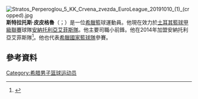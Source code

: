 [[File:Stratos_Perperoglou_5_KK_Crvena_zvezda_EuroLeague_20191010_(1)_(cropped).jpg|thumb]]
'''斯特拉托斯·皮皮格魯'''（{{lang-el|Στράτος Περπέρογλου}}；{{bd|1984年|8月7日}}）是一位[[希臘|希臘]]籃球運動員。他現在效力於[[土耳其籃球甲級聯賽|土耳其籃球甲級聯賽]]球隊[[安納托利亞艾菲斯隊|安納托利亞艾菲斯隊]]。他主要司職小前鋒。他在2014年加盟安納托利亞艾菲斯隊<ref>{{Cite web |url=http://www.euroleague.net/news/i/138044 |title=Anadolu Efes signs three-time champion Perperoglou |accessdate=2015-06-12 |archive-date=2015-07-23 |archive-url=https://web.archive.org/web/20150723174945/http://www.euroleague.net/news/i/138044 |dead-url=no }}</ref>。他也代表[[希臘國家籃球隊|希臘國家籃球隊]]參賽。
==參考資料==
{{Reflist}}
[[Category:希腊男子篮球运动员|Category:希腊男子篮球运动员]]